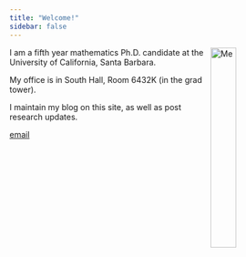 ```yaml
---
title: "Welcome!"
sidebar: false
---
```


<img src="/etc/Profile Pic.jpg" alt="Me" style="float:right; width:30%; height:30%">

I am a fifth year mathematics Ph.D. candidate at the University of California, Santa Barbara. 

My office is in South Hall, Room 6432K (in the grad tower).

I maintain my blog on this site, as well as post research updates. 

<a href="mailto:zwagner@math.ucsb.edu">email</a>